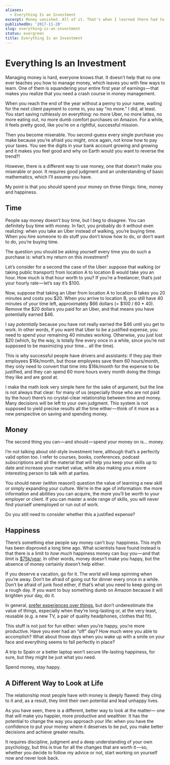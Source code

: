 ```yaml
---
aliases:
  - Everything Is an Investment
excerpt: Money vanished. All of it. That's when I learned there had to be a better way.
publishedOn: '2017-11-20'
slug: everything-is-an-investment
status: evergreen
title: Everything Is an Investment
---
```

# Everything Is an Investment

Managing money is hard, everyone knows that. It doesn’t help that no one ever teaches you how to manage money, which leaves you with few ways to learn. One of them is squandering your entire first year of earnings — that makes you realize that you need a crash course in money management.

When you reach the end of the year without a penny to your name, waiting for the next client payment to come in, you say “no more.” I did, at least. You start saving ruthlessly on everything: no more Uber, no more lattes, no more eating out, no more dumb comfort purchases on Amazon. For a while, it feels pretty good, like you’re on a rightful, successful mission.

Then you become miserable. You second-guess every single purchase you make because you’re afraid you might, once again, not know how to pay your taxes. You see the digits in your bank account growing and growing and it makes you feel good and why on Earth would you want to reverse the trend?!

However, there is a different way to use money, one that doesn’t make you miserable or poor. It requires good judgment and an understanding of basic mathematics, which I’ll assume you have.

My point is that you should spend your money on three things: time, money and happiness.

## Time

People say money doesn’t buy time, but I beg to disagree. You can definitely buy time with money. In fact, you probably do it without even realizing: when you take an Uber instead of walking, you’re buying time. When you hire someone to do stuff you don’t know how to do, or don’t want to do, you’re buying time.

The question you should be asking yourself every time you do such a purchase is: what’s my return on this investment?

Let’s consider for a second the case of the Uber: suppose that walking (or taking public transport) from location A to location B would take you an hour. How much is that hour worth to you? If you’re a freelancer, that’s just your hourly rate — let’s say it’s $100.

Now, suppose that taking an Uber from location A to location B takes you 20 minutes and costs you $20. When you arrive to location B, you still have 40 minutes of your time left, approximately $66 dollars (= $100 / 60 \* 40). Remove the $20 dollars you paid for an Uber, and that means you have potentially earned $46.

I say _potentially_ because you have not really earned the $46 until you get to work. In other words, if you want that Uber to be a justified expense, you need to spend your remaining 40 minutes working. Otherwise, you just lost $20 (which, by the way, is totally fine every once in a while, since you’re not supposed to be maximizing your time… all the time).

This is why successful people have drivers and assistants: if they pay their employees $16k/month, but those employees save them 60 hours/month, they only need to convert that time into $16k/month for the expense to be justified, and they can spend 60 more hours every month doing the things they like and are good at.

I make the math look very simple here for the sake of argument, but the line is not always that clear: for many of us (especially those who are not paid by the hour) there’s no crystal-clear relationship between time and money. Many decisions will be left to your own judgment. This system is not supposed to yield precise results all the time either — think of it more as a new perspective on saving and spending money.

## Money

The second thing you can — and should — spend your money on is… money.

I’m not talking about old-style investment here, although that’s a perfectly valid option too. I refer to courses, books, conferences, podcast subscriptions and all the material that will help you keep your skills up to date and increase your market value, while also making you a more interesting person to talk with at parties.

You should never (within reason!) question the value of learning a new skill or simply expanding your culture. We’re in the age of information: the more information and abilities you can acquire, the more you’ll be worth to your employer or client. If you can master a wide range of skills, you will never find yourself unemployed or run out of work.

Do you still need to consider whether this a justified expense?

## Happiness

There’s something else people say money can’t buy: happiness. This myth has been disproved a long time ago. What scientists have found instead is that there is a limit to _how much_ happiness money can buy you — and that limit is [$75k/year](http://content.time.com/time/magazine/article/0,9171,2019628,00.html). In other words, money doesn’t make you happy, but the absence of money certainly doesn’t help either.

If you deserve a vacation, go for it. The world will keep spinning when you’re away. Don’t be afraid of going out for dinner every once in a while. Don’t be afraid of junk food either, if that’s what you need to keep going on a rough day. If you want to buy something dumb on Amazon because it will brighten your day, do it.

In general, [prefer experiences over things](https://www.theatlantic.com/business/archive/2014/10/buy-experiences/381132/), but don’t underestimate the value of things, especially when they’re long-lasting or, at the very least, reusable (e.g. a new TV, a pair of quality headphones, clothes that fit).

This stuff is not just for fun either: when you’re happy, you’re more productive. Have you ever had an “off” day? How much were you able to accomplish? What about those days when you wake up with a smile on your face and everything seems to fall perfectly in place?

A trip to Spain or a better laptop won’t secure life-lasting happiness, for sure, but they might be just what you need.

Spend money, stay happy.

## A Different Way to Look at Life

The relationship most people have with money is deeply flawed: they cling to it and, as a result, they limit their own potential and lead unhappy lives.

As you have seen, there is a different, better way to look at the matter— one that will make you happier, more productive and wealthier. It has the potential to change the way you approach your life: when you have the confidence to put your money where it deserves to be put, you make better decisions and achieve greater results.

It requires discipline, judgment and a deep understanding of your own psychology, but this is true for all the changes that are worth it — so, whether you decide to follow my advice or not, start working on yourself now and never look back.
